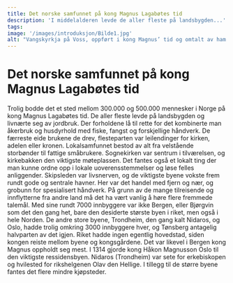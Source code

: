 ```yaml
---
title: Det norske samfunnet på kong Magnus Lagabøtes tid
description: 'I middelalderen levde de aller fleste på landsbygden...'
tags:
image: '/images/introduksjon/Bilde1.jpg'
alt: "Vangskyrkja på Voss, oppført i kong Magnus’ tid og omtalt av ham. Foto: Alf Tore Hommedal."
---
```



# Det norske samfunnet på kong Magnus Lagabøtes tid

<Container stil="initial side">
    Trolig bodde det et sted mellom 300.000 og 500.000 mennesker i Norge på kong Magnus Lagabøtes tid. De aller fleste levde på landsbygden og livnærte seg av jordbruk. Der forholdene lå til rette for det kombinerte man åkerbruk og husdyrhold med fiske, fangst og forskjellige håndverk. De færreste eide brukene de drev, flesteparten var leilendinger for kirken, adelen eller kronen. Lokalsamfunnet bestod av alt fra velstående storbønder til fattige småbrukere. Sognekirken var sentrum i tilværelsen, og kirkebakken den viktigste møteplassen. Det fantes også et lokalt ting der man kunne ordne opp i lokale uoverensstemmelser og løse felles anliggender. Skipsleden var livsnerven, og de viktigste byene vokste frem rundt gode og sentrale havner. Her var det handel med fjern og nær, og grobunn for spesialisert håndverk. På grunn av de mange tilreisende og innflytterne fra andre land må det ha vært vanlig å høre flere fremmede talemål. Med sine rundt 7000 innbyggere var ikke Bergen, eller Bjørgvin som det den gang het, bare den desiderte største byen i riket, men også i hele Norden. De andre store byene, Trondheim, den gang kalt Nidaros, og Oslo, hadde trolig omkring 3000 innbyggere hver, og Tønsberg antagelig halvparten av det igjen. Riket hadde ingen egentlig hovedstad, siden kongen reiste mellom byene og kongsgårdene. Det var likevel i Bergen kong Magnus oppholdt seg mest. I 1314 gjorde kong Håkon Magnusson Oslo til den viktigste ressidensbyen. Nidaros (Trondheim) var sete for erkebiskopen og hvilested for rikshelgenen Olav den Hellige. I tillegg til de større byene fantes det flere mindre kjøpsteder.
</Container>

<Figure
    image="/images/introduksjon/Holmen av Arkikon_150.jpg"
    title="Rekonstruksjon av utsikt mot Holmen fra Bryggens museum - for 700 år siden. Bilde: Arkikon as."
    alt="Rekonstruksjon av utsikt mot Holmen fra Bryggens museum - for 700 år siden. Bilde: Arkikon as."
>
</Figure>
